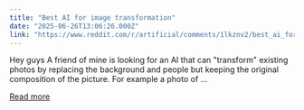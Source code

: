 ```yaml
---
title: "Best AI for image transformation"
date: "2025-06-26T13:06:26.000Z"
link: "https://www.reddit.com/r/artificial/comments/1lkznv2/best_ai_for_image_transformation/"
---
```


Hey guys
 A friend of mine is looking for an AI that can "transform" existing photos by replacing the background and people but keeping the original composition of the picture. For example a photo of ...

[Read more](https://www.reddit.com/r/artificial/comments/1lkznv2/best_ai_for_image_transformation/)
